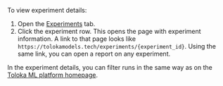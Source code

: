 To view experiment details:

1. Open the [Experiments](https://tolokamodels.tech/experiments) tab.
2. Click the experiment row. This opens the page with experiment information. A link to that page looks like `https://tolokamodels.tech/experiments/{experiment_id}`. Using the same link, you can open a report on any experiment.

In the experiment details, you can filter runs in the same way as on the [Toloka ML platform homepage](/docs/toloka-ml/tracking/runs#filter-runs).
